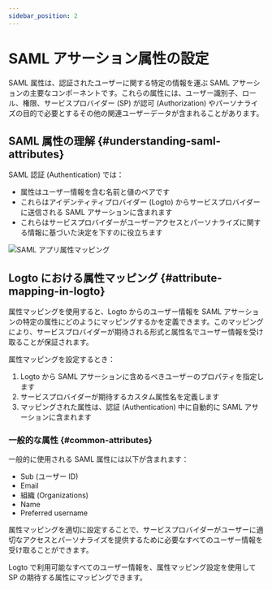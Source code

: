```yaml
---
sidebar_position: 2
---
```



# SAML アサーション属性の設定

SAML 属性は、認証されたユーザーに関する特定の情報を運ぶ SAML アサーションの主要なコンポーネントです。これらの属性には、ユーザー識別子、ロール、権限、サービスプロバイダー (SP) が認可 (Authorization) やパーソナライズの目的で必要とするその他の関連ユーザーデータが含まれることがあります。

## SAML 属性の理解 \{#understanding-saml-attributes}

SAML 認証 (Authentication) では：

- 属性はユーザー情報を含む名前と値のペアです
- これらはアイデンティティプロバイダー (Logto) からサービスプロバイダーに送信される SAML アサーションに含まれます
- これらはサービスプロバイダーがユーザーアクセスとパーソナライズに関する情報に基づいた決定を下すのに役立ちます

<img src={attributeMappingImage} alt="SAML アプリ属性マッピング" />

## Logto における属性マッピング \{#attribute-mapping-in-logto}

属性マッピングを使用すると、Logto からのユーザー情報を SAML アサーションの特定の属性にどのようにマッピングするかを定義できます。このマッピングにより、サービスプロバイダーが期待される形式と属性名でユーザー情報を受け取ることが保証されます。

属性マッピングを設定するとき：

1. Logto から SAML アサーションに含めるべきユーザーのプロパティを指定します
2. サービスプロバイダーが期待するカスタム属性名を定義します
3. マッピングされた属性は、認証 (Authentication) 中に自動的に SAML アサーションに含まれます

### 一般的な属性 \{#common-attributes}

一般的に使用される SAML 属性には以下が含まれます：

- Sub (ユーザー ID)
- Email
- 組織 (Organizations)
- Name
- Preferred username

属性マッピングを適切に設定することで、サービスプロバイダーがユーザーに適切なアクセスとパーソナライズを提供するために必要なすべてのユーザー情報を受け取ることができます。

Logto で利用可能なすべてのユーザー情報を、属性マッピング設定を使用して SP の期待する属性にマッピングできます。
